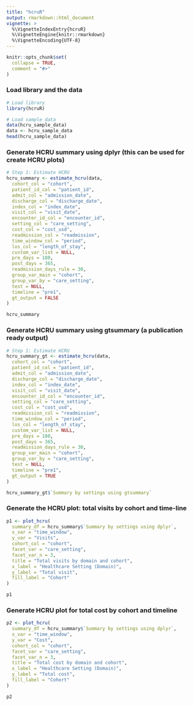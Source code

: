 ```yaml
---
title: "hcruR"
output: rmarkdown::html_document
vignette: >
  %\VignetteIndexEntry{hcruR}
  %\VignetteEngine{knitr::rmarkdown}
  %\VignetteEncoding{UTF-8}
---
```


```r
knitr::opts_chunk$set(
  collapse = TRUE,
  comment = "#>"
)
```

### Load library and the data
```r
# Load library
library(hcruR)

# Load sample data
data(hcru_sample_data)
data <- hcru_sample_data
head(hcru_sample_data)
```

### Generate HCRU summary using dplyr (this can be used for create HCRU plots)

```r
# Step 1: Estimate HCRU
hcru_summary <- estimate_hcru(data,
  cohort_col = "cohort",
  patient_id_col = "patient_id",
  admit_col = "admission_date",
  discharge_col = "discharge_date",
  index_col = "index_date",
  visit_col = "visit_date",
  encounter_id_col = "encounter_id",
  setting_col = "care_setting",
  cost_col = "cost_usd",
  readmission_col = "readmission",
  time_window_col = "period",
  los_col = "length_of_stay",
  custom_var_list = NULL,
  pre_days = 180,
  post_days = 365,
  readmission_days_rule = 30,
  group_var_main = "cohort",
  group_var_by = "care_setting",
  test = NULL,
  timeline = "pre1",
  gt_output = FALSE
)

hcru_summary
```

### Generate HCRU summary using gtsummary (a publication ready output) 

```r
# Step 1: Estimate HCRU
hcru_summary_gt <- estimate_hcru(data,
  cohort_col = "cohort",
  patient_id_col = "patient_id",
  admit_col = "admission_date",
  discharge_col = "discharge_date",
  index_col = "index_date",
  visit_col = "visit_date",
  encounter_id_col = "encounter_id",
  setting_col = "care_setting",
  cost_col = "cost_usd",
  readmission_col = "readmission",
  time_window_col = "period",
  los_col = "length_of_stay",
  custom_var_list = NULL,
  pre_days = 180,
  post_days = 365,
  readmission_days_rule = 30,
  group_var_main = "cohort",
  group_var_by = "care_setting",
  test = NULL,
  timeline = "pre1",
  gt_output = TRUE
)

hcru_summary_gt$`Summary by settings using gtsummary`
```


### Generate the HCRU plot: total visits by cohort and time-line

```r
p1 <- plot_hcru(
  summary_df = hcru_summary$`Summary by settings using dplyr`,
  x_var = "time_window",
  y_var = "Visits",
  cohort_col = "cohort",
  facet_var = "care_setting",
  facet_var_n = 3,
  title = "Total visits by domain and cohort",
  x_label = "Healthcare Setting (Domain)",
  y_label = "Total visit",
  fill_label = "Cohort"
)

p1
```

### Generate HCRU plot for total cost by cohort and timeline

```r
p2 <- plot_hcru(
  summary_df = hcru_summary$`Summary by settings using dplyr`,
  x_var = "time_window",
  y_var = "Cost",
  cohort_col = "cohort",
  facet_var = "care_setting",
  facet_var_n = 3,
  title = "Total cost by domain and cohort",
  x_label = "Healthcare Setting (Domain)",
  y_label = "Total cost",
  fill_label = "Cohort"
)

p2
```
